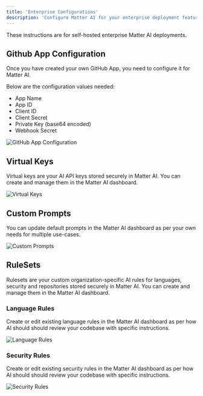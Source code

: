 ```yaml
---
title: 'Enterprise Configurations'
description: 'Configure Matter AI for your enterprise deployment features as per your organization'
---
```


<Note>
These instructions are for self-hosted enterprise Matter AI deployments.
</Note>

## Github App Configuration

Once you have created your own GitHub App, you need to configure it for Matter AI.

Below are the configuration values needed:

- App Name
- App ID
- Client ID
- Client Secret
- Private Key (base64 encoded)
- Webhook Secret

<Frame>
<img src="/images/enterprise/github-app-config.png" alt="GitHub App Configuration" />
</Frame>

## Virtual Keys

Virtual keys are your AI API keys stored securely in Matter AI. You can create and manage them in the Matter AI dashboard.

<Frame>
<img src="/images/enterprise/virtual-keys.png" alt="Virtual Keys" />
</Frame>

## Custom Prompts

You can update default prompts in the Matter AI dashboard as per your own needs for multiple use-cases.

<Frame>
<img src="/images/enterprise/custom-prompts.png" alt="Custom Prompts" />
</Frame>

## RuleSets
Rulesets are your custom organization-specific AI rules for languages, security and repositories stored securely in Matter AI. You can create and manage them in the Matter AI dashboard.

### Language Rules
Create or edit existing language rules in the Matter AI dashboard as per how AI should should review your codebase with specific instructions.

<Frame>
<img src="/images/enterprise/language-rules.png" alt="Language Rules" />
</Frame>

### Security Rules
Create or edit existing security rules in the Matter AI dashboard as per how AI should should review your codebase with specific instructions.

<Frame>
<img src="/images/enterprise/security-rules.png" alt="Security Rules" />
</Frame>


